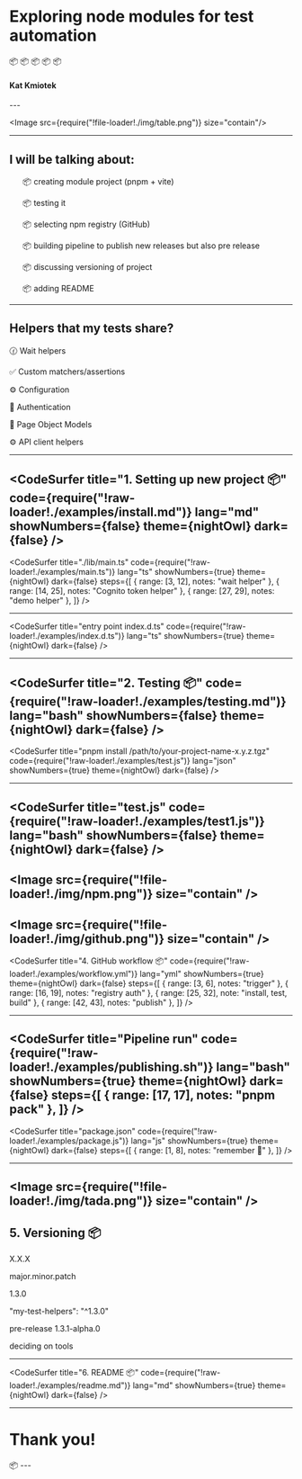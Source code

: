


<Head>
  <title>Node Modules for test automation</title>
  <meta itemProp="name" content="Node Modules for test automation" />
  <meta itemProp="description" content="Node Modules for test automation" />
  <meta property="og:title" content="Node Modules for test automation" />
  <meta property="og:type" content="article" />
  <meta property="og:description" content="Node Modules for test automation" />
  <meta property="og:site_name" content="Node Modules for test automation" />
  <meta property="article:section" content="Node Modules for test automation" />
</Head>


# Exploring node modules for test automation

📦 📦 📦 📦 📦
<h4>Kat Kmiotek</h4>
---

<Image src={require("!file-loader!./img/table.png")} size="contain"/>

---
<h2>I will be talking about: </h2>
<ul>
  <p>
  📦 creating module project (pnpm + vite)
  </p>
  <p>
  📦 testing it
  </p>
  <p>
  📦 selecting npm registry (GitHub)
  </p>
  <p>
  📦 building pipeline to publish new releases but also pre release
  </p>
  <p>
  📦 discussing versioning of project
  </p>
  <p>
  📦 adding README
  </p>
</ul>

---
<h2> Helpers that my tests share?</h2>
<Appear>
  <p>
  🕜 Wait helpers
  </p>
  <p>
  ✅ Custom matchers/assertions
  </p>
  <p>
   ⚙️ Configuration
  </p>
  <p>
  🔑 Authentication
  </p>
  <p>
   📃 Page Object Models
  </p>
  <p>
    ⚙️ API client helpers
  </p>
</Appear>


---

<CodeSurfer
  title="1. Setting up new project 📦"
  code={require("!raw-loader!./examples/install.md")}
  lang="md"
  showNumbers={false}
  theme={nightOwl}
  dark={false}
/>
---
<CodeSurfer
  title="./lib/main.ts"
  code={require("!raw-loader!./examples/main.ts")}
  lang="ts"
  showNumbers={true}
  theme={nightOwl}
  dark={false}
  steps={[
    { range: [3, 12], notes: "wait helper" },
    { range: [14, 25], notes: "Cognito token helper" },
    { range: [27, 29], notes: "demo helper" },
  ]}
/>

---

<CodeSurfer
  title="entry point index.d.ts"
  code={require("!raw-loader!./examples/index.d.ts")}
  lang="ts"
  showNumbers={true}
  theme={nightOwl}
  dark={false}
/>

---

<CodeSurfer
  title="2. Testing 📦"
  code={require("!raw-loader!./examples/testing.md")}
  lang="bash"
  showNumbers={false}
  theme={nightOwl}
  dark={false}
/>
---
<CodeSurfer
  title="pnpm install /path/to/your-project-name-x.y.z.tgz"
  code={require("!raw-loader!./examples/test.js")}
  lang="json"
  showNumbers={true}
  theme={nightOwl}
  dark={false}
/>

---
<CodeSurfer
  title="test.js"
  code={require("!raw-loader!./examples/test1.js")}
  lang="bash"
  showNumbers={false}
  theme={nightOwl}
  dark={false}
/>
---
<Image src={require("!file-loader!./img/npm.png")} size="contain" />
---
<Image src={require("!file-loader!./img/github.png")} size="contain" />
---


<CodeSurfer
  title="4. GitHub workflow 📦"
  code={require("!raw-loader!./examples/workflow.yml")}
  lang="yml"
  showNumbers={true}
  theme={nightOwl}
  dark={false}
  steps={[
    { range: [3, 6], notes: "trigger" },
    { range: [16, 19], notes: "registry auth" },
    { range: [25, 32], note: "install, test, build" },
    { range: [42, 43], notes: "publish" },
  ]}
/>

---
<CodeSurfer
  title="Pipeline run"
  code={require("!raw-loader!./examples/publishing.sh")}
  lang="bash"
  showNumbers={true}
  theme={nightOwl}
  dark={false}
  steps={[
    { range: [17, 17], notes: "pnpm pack" },
  ]}
/>
---
<CodeSurfer
  title="package.json"
  code={require("!raw-loader!./examples/package.js")}
  lang="js"
  showNumbers={true}
  theme={nightOwl}
  dark={false}
  steps={[
    { range: [1, 8], notes: "remember 📝" },
  ]}
/>

---
<Image src={require("!file-loader!./img/tada.png")} size="contain" />
---
<h2> 5. Versioning 📦</h2>
<Appear>
  <p>
  X.X.X
  </p>
  <p>
  major.minor.patch
  </p>
  <p>
   1.3.0
  </p>
  <p>
  "my-test-helpers": "^1.3.0"
  </p>
  <p>
  pre-release 1.3.1-alpha.0
  </p>
  <p>
  deciding on tools
  </p>
</Appear>

---
<CodeSurfer
  title="6. README 📦"
  code={require("!raw-loader!./examples/readme.md")}
  lang="md"
  showNumbers={true}
  theme={nightOwl}
  dark={false}
/>

---

 <h1>Thank you!</h1>
        📦
---

